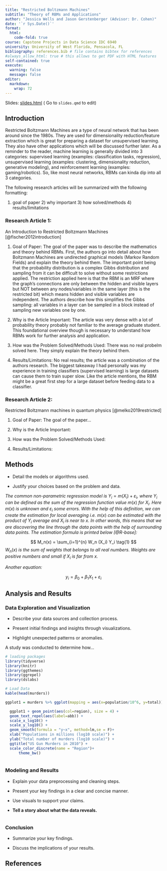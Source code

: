 ```yaml
---
title: "Restricted Boltzmann Machines"
subtitle: "Theory of RBMs and Applications"
author: "Jessica Wells and Jason Gerstenberger (Advisor: Dr. Cohen)"
date: '`r Sys.Date()`'
format:
  html:
    code-fold: true
course: Capstone Projects in Data Science IDC 6940
university: University of West Florida, Pensacola, FL
bibliography: references.bib # file contains bibtex for references
#always_allow_html: true # this allows to get PDF with HTML features
self-contained: true
execute: 
  warning: false
  message: false
editor: 
  markdown: 
    wrap: 72
---
```


Slides: [slides.html](slides.html){target="_blank"} ( Go to `slides.qmd`
to edit)

<!--  

::: callout-important
**Remember:** Your goal is to make your audience understand and care
about your findings. By crafting a compelling story, you can effectively
communicate the value of your data science project.

Carefully read this template since it has instructions and tips to
writing!
:::

-->

## Introduction
Restricted Boltzmann Machines are a type of neural network that has been around since the 1980s. They are used for dimensionality reduction/feature extraction which is great for preparing a dataset for unsupervised learning. They also have other applications which will be discussed further later. As a reminder to the reader, machine learning is generally divided into 3 categories: supervised learning (examples: classification tasks, regression), unsupervised learning (examples: clustering, dimensionality reduction, generative modeling), and reinforcement learning (examples: gaming/robotics). So, like most neural networks, RBMs can kinda dip into all 3 categories.
<!-- 
The introduction should:

-   Develop a storyline that captures attention and maintains interest.

-   Your audience is your peers

-   Clearly state the problem or question you're addressing.

-   Introduce why it is relevant needs.

-   Provide an overview of your approach.

Example of writing including citing references:

*This is an introduction to ..... regression, which is a non-parametric
estimator that estimates the conditional expectation of two variables
which is random. The goal of a kernel regression is to discover the
non-linear relationship between two random variables. To discover the
non-linear relationship, kernel estimator or kernel smoothing is the
main method to estimate the curve for non-parametric statistics. In
kernel estimator, weight function is known as kernel function
[@efr2008]. Cite this paper [@bro2014principal]. The GEE [@wang2014].
The PCA [@daffertshofer2004pca]*. Topology can be used in machine learning [@adams2021topology]

*This is my work and I want to add more work...*
-->


The following research articles will be summarized with the following formatting:

1) goal of paper 2) why important 3) how solved/methods 4) results/limitations

### Research Article 1: 
An Introduction to Restricted Boltzmann Machines [@fischer2012introduction]

1) Goal of Paper:
The goal of the paper was to describe the mathematics and theory behind RBMs. First, the authors go into detail about how Boltzmann Machines are undirected graphical models (Markov Random Fields) and explain the theory behind them. The important point being that the probability distribution is a complex Gibbs distribution and sampling from it can be difficult to solve without some restrictions applied. The restriction applied here is that the RBM is an MRF where the graph's connections are only between the hidden and visible layers but NOT between any nodes/variables in the same layer (this is the restricted bit) which means hidden and visible variables are independent. The authors describe how this simplifies the Gibbs sampling: all variables in a layer can be sampled in a block instead of sampling new variables one by one.

2) Why is the Article Important:
The article was very dense with a lot of probability theory probably not familiar to the average graduate student. This foundational overview though is necessary to understand how RBMs work for further analysis and application. 

3) How was the Problem Solved/Methods Used:
There was no real probelm solved here. They simply explain the theory behind them. 

4) Results/Limitations:
No real results; the article was a combination of the authors research. The biggest takeaway I had personally was my experience in training classifiers (supervised learning) is large datasets can cause them to train super slow. Like the article mentions, the RBM might be a great first step for a large dataset before feeding data to a classifier.

### Research Article 2: 
Restricted Boltzmann machines in quantum physics [@melko2019restricted]

1) Goal of Paper:
The goal of the paper... 

2) Why is the Article Important:

3) How was the Problem Solved/Methods Used:

4) Results/Limitations:

## Methods

-   Detail the models or algorithms used.

-   Justify your choices based on the problem and data.

*The common non-parametric regression model is*
$Y_i = m(X_i) + \varepsilon_i$*, where* $Y_i$ *can be defined as the sum
of the regression function value* $m(x)$ *for* $X_i$*. Here* $m(x)$ *is
unknown and* $\varepsilon_i$ *some errors. With the help of this
definition, we can create the estimation for local averaging i.e.*
$m(x)$ *can be estimated with the product of* $Y_i$ *average and* $X_i$
*is near to* $x$*. In other words, this means that we are discovering
the line through the data points with the help of surrounding data
points. The estimation formula is printed below [@R-base]:*

$$
M_n(x) = \sum_{i=1}^{n} W_n (X_i) Y_i  \tag{1}
$$$W_n(x)$ *is the sum of weights that belongs to all real numbers.
Weights are positive numbers and small if* $X_i$ *is far from* $x$*.*


*Another equation:*

$$
y_i = \beta_0 + \beta_1 X_1 +\varepsilon_i
$$



## Analysis and Results

### Data Exploration and Visualization

-   Describe your data sources and collection process.

-   Present initial findings and insights through visualizations.

-   Highlight unexpected patterns or anomalies.

A study was conducted to determine how...

```r
# loading packages 
library(tidyverse)
library(knitr)
library(ggthemes)
library(ggrepel)
library(dslabs)
```

```r
# Load Data
kable(head(murders))

ggplot1 = murders %>% ggplot(mapping = aes(x=population/10^6, y=total)) 

  ggplot1 + geom_point(aes(col=region), size = 4) +
  geom_text_repel(aes(label=abb)) +
  scale_x_log10() +
  scale_y_log10() +
  geom_smooth(formula = "y~x", method=lm,se = F)+
  xlab("Populations in millions (log10 scale)") + 
  ylab("Total number of murders (log10 scale)") +
  ggtitle("US Gun Murders in 2010") +
  scale_color_discrete(name = "Region")+
      theme_bw()
  

```

### Modeling and Results

-   Explain your data preprocessing and cleaning steps.

-   Present your key findings in a clear and concise manner.

-   Use visuals to support your claims.

-   **Tell a story about what the data reveals.**

```r

```

### Conclusion

-   Summarize your key findings.

-   Discuss the implications of your results.

## References
